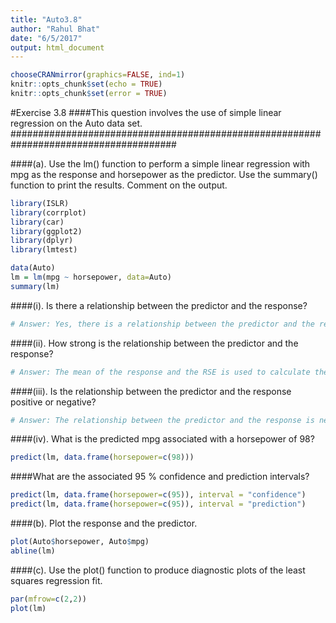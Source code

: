 ```yaml
---
title: "Auto3.8"
author: "Rahul Bhat"
date: "6/5/2017"
output: html_document
---
```


```r
chooseCRANmirror(graphics=FALSE, ind=1)
knitr::opts_chunk$set(echo = TRUE)
knitr::opts_chunk$set(error = TRUE)
```

#######################################################################################
#Exercise 3.8
####This question involves the use of simple linear regression on the Auto data set.
######################################################################################

####(a). Use the lm() function to perform a simple linear regression with mpg as the response and horsepower as the predictor. Use the summary() function to print the results. Comment on the output.

```r
library(ISLR)
library(corrplot)
library(car)
library(ggplot2)
library(dplyr)
library(lmtest)
```

```r
data(Auto)
lm = lm(mpg ~ horsepower, data=Auto)
summary(lm)
```

####(i). Is there a relationship between the predictor and the response?
```r
# Answer: Yes, there is a relationship between the predictor and the response. 
```

####(ii). How strong is the relationship between the predictor and the response?

```r
# Answer: The mean of the response and the RSE is used to calculate the residual error relative to the response. In our case the mean of "mpg" which we calculated in the last exercise was 23.4459 and now we can see the RSE of lm we got is 4.906. This shows that the percentage error is 20.9248% and the R^2 of the lm is 0.6059 (60.59%) of the variability in “mpg” can be explained using “horsepower”.
```

####(iii). Is the relationship between the predictor and the response positive or negative?

```r
# Answer: The relationship between the predictor and the response is negative because if the horsepower is more than the mpg fuel efficiency is less. 
```

####(iv). What is the predicted mpg associated with a horsepower of 98? 

```r
predict(lm, data.frame(horsepower=c(98)))
```

####What are the associated 95 % confidence and prediction intervals?

```r
predict(lm, data.frame(horsepower=c(95)), interval = "confidence")
predict(lm, data.frame(horsepower=c(95)), interval = "prediction")
```

####(b). Plot the response and the predictor.

```r
plot(Auto$horsepower, Auto$mpg)
abline(lm)
```

####(c). Use the plot() function to produce diagnostic plots of the least squares regression fit.
```r
par(mfrow=c(2,2))
plot(lm)
```